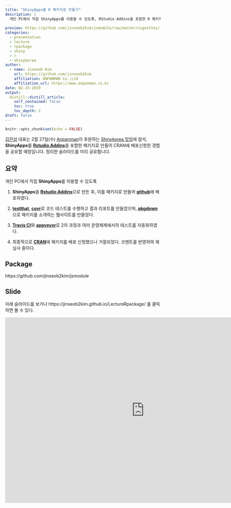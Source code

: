 ```yaml
---
title: "ShinyApps를 R 패키지로 만들기"
description: |
  개인 PC에서 직접 ShinyApps를 이용할 수 있도록, RStudio Addins을 포함한 R 패키지를 만들어 CRAN에 배포신청했으나 실패한 경험을 정리하였습니다. 본 내용은 Anpanman이 후원하는 Shinykorea 2월 밋업에서 발표할 예정입니다.
  
preview: https://github.com/jinseob2kim/jsmodule/raw/master/vignettes/figures/addin.gif
categories:
  - presentation
  - lecture
  - rpackage
  - shiny
  - r
  - shinykorea
author:
  - name: Jinseob Kim
    url: https://github.com/jinseob2kim
    affiliation: ANPANMAN Co.,Ltd
    affiliation_url: https://www.anpanman.co.kr
date: 02-23-2019
output:
  distill::distill_article:
    self_contained: false
    toc: true
    toc_depth: 2
draft: false
---
```


```r
knitr::opts_chunk$set(echo = FALSE)
```


[김진섭](https://github.com/jinseob2kim) 대표는 2월 27일(수) [Anpanman](https://www.anpanman.co.kr)이 후원하는 [Shinykorea 밋업](https://github.com/shinykorea/Meetup)에 참석, **ShinyApps**를 **[Rstudio Addins](https://rstudio.github.io/rstudioaddins/)**을 포함한 패키지로 만들어 CRAN에 배포신청한 경험을 공유할 예정입니다. 정리한 슬라이드를 미리 공유합니다.  



## 요약

개인 PC에서 직접 **ShinyApps**를 이용할 수 있도록 

1. **ShinyApps**을 **[Rstudio Addins](https://rstudio.github.io/rstudioaddins/)**으로 만든 후, 이를 패키지로 만들어 **[github](https://github.com/jinseob2kim/jsmodule)**에 배포하였다.

2. **[testthat](https://github.com/r-lib/testthat)**, **[covr](https://github.com/r-lib/covr)**로 코드 테스트를 수행하고 결과 리포트를 만들었으며, **[pkgdown](https://github.com/r-lib/pkgdown)**으로 패키지를 소개하는 웹사이트를 만들었다. 

3. **[Travis CI](https://travis-ci.org/)**와 **[appveyor](https://www.appveyor.com/)**로 2의 과정과 여러 운영체제에서의 테스트를 자동화하였다. 

4. 최종적으로 **[CRAN](https://cran.r-project.org/)**에 패키지를 배포 신청했으나 거절되었다. 코멘트를 반영하여 재심사 중이다.


## Package

https://github.com/jinseob2kim/jsmodule 

## Slide

아래 슬라이드를 보거나 https://jinseob2kim.github.io/LectureRpackage/ 를 클릭하면 볼 수 있다.

<iframe src="https://jinseob2kim.github.io/LectureRpackage/" width="900" height="600" style="border: none;"></iframe>


